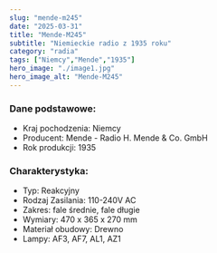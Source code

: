 ```yaml
---
slug: "mende-m245"
date: "2025-03-31"
title: "Mende-M245"
subtitle: "Niemieckie radio z 1935 roku"
category: "radia"
tags: ["Niemcy","Mende","1935"]
hero_image: "./image1.jpg"
hero_image_alt: "Mende-M245"
---
```


### Dane podstawowe:

- Kraj pochodzenia: Niemcy
- Producent: Mende - Radio H. Mende & Co. GmbH
- Rok produkcji: 1935

### Charakterystyka:

- Typ: Reakcyjny
- Rodzaj Zasilania: 110-240V AC
- Zakres: fale średnie, fale długie
- Wymiary: 470 x 365 x 270 mm
- Materiał obudowy: Drewno
- Lampy: AF3, AF7, AL1, AZ1
